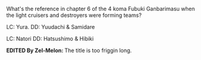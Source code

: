 What's the reference in chapter 6 of the 4 koma Fubuki Ganbarimasu when the light cruisers and destroyers were forming teams?

LC: Yura. DD: Yuudachi & Samidare

LC: Natori DD: Hatsushimo & Hibiki



'''EDITED By Zel-Melon: '''The title is too friggin long.<ac_metadata title="Fubuki Ganbarimasu Manga Question"> </ac_metadata>